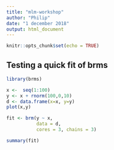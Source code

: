 ```yaml
---
title: "mlm-workshop"
author: "Philip"
date: "1 december 2018"
output: html_document
---
```


```r
knitr::opts_chunk$set(echo = TRUE)
```

## Testing a quick fit of brms
```r
library(brms)
```

```r
x <-  seq(1:100)
y <- x + rnorm(100,0,10)
d <- data.frame(x=x, y=y)
plot(x,y)
```

```r
fit <- brm(y ~ x, 
           data = d,
           cores = 3, chains = 3)
```

```r
summary(fit)
```



